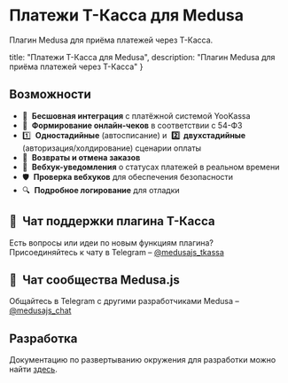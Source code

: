 # Платежи Т-Касса для Medusa

Плагин Medusa для приёма платежей через Т-Касса.

  title: "Платежи Т-Касса для Medusa",
  description: "Плагин Medusa для приёма платежей через Т-Касса"
}


## Возможности

- 🔗  **Бесшовная интеграция** с платёжной системой YooKassa
- 🧾  **Формирование онлайн-чеков** в соответствии с 54-ФЗ
- 1️⃣  **Одностадийные** (автосписание) и  **2️⃣  двухстадийные** (авторизация/холдирование) сценарии оплаты
- 🔄  **Возвраты и отмена заказов**
- 🔔  **Вебхук-уведомления** о статусах платежей в реальном времени
- 🛡  **Проверка вебхуков** для обеспечения безопасности
- 🔍  **Подробное логирование** для отладки

## 💬  Чат поддержки плагина Т-Касса

Есть вопросы или идеи по новым функциям плагина?   
Присоединяйтесь к чату в Telegram – [@medusajs_tkassa](https://t.me/medusajs_tkassa)

## 👥  Чат сообщества Medusa.js

Общайтесь в Telegram с другими разработчиками Medusa – [@medusajs_chat](https://t.me/medusajs_chat)

## Разработка

Документацию по развертыванию окружения для разработки можно найти [здесь](https://github.com/gorgojs/medusa-plugins/tree/main/examples/payment-tkassa).

